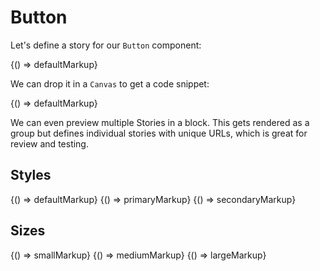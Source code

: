 
<Meta title="Components/Buttons" component="Button" />

# Button

Let's define a story for our `Button` component:

<Story name="Story">{() => defaultMarkup}</Story>

We can drop it in a `Canvas` to get a code snippet:

<Canvas>
  <Story
    name="Canvas"
    parameters={{
      docs: {
        source: {
          code: defaultMarkup,
        },
      },
    }}
  >
    {() => defaultMarkup}
  </Story>
</Canvas>

We can even preview multiple Stories in a block. This
gets rendered as a group but defines individual stories
with unique URLs, which is great for review and testing.

## Styles

<Canvas>
  <Story
    name="Default"
    parameters={{
      docs: {
        source: {
          code: defaultMarkup,
        },
      },
    }}
  >
    {() => defaultMarkup}
  </Story>
  <Story
    name="Primary"
    parameters={{
      docs: {
        source: {
          code: primaryMarkup,
        },
      },
    }}
  >
    {() => primaryMarkup}
  </Story>
  <Story
    name="Secondary"
    parameters={{
      docs: {
        source: {
          code: secondaryMarkup,
        },
      },
    }}
  >
    {() => secondaryMarkup}
  </Story>
</Canvas>

## Sizes

<Canvas>
  <Story
    name="Small"
    parameters={{
      docs: {
        source: {
          code: smallMarkup,
        },
      },
    }}
  >
    {() => smallMarkup}
  </Story>
  <Story
    name="Medium"
    parameters={{
      docs: {
        source: {
          code: mediumMarkup,
        },
      },
    }}
  >
    {() => mediumMarkup}
  </Story>
  <Story
    name="Large"
    parameters={{
      docs: {
        source: {
          code: largeMarkup,
        },
      },
    }}
  >
    {() => largeMarkup}
  </Story>
</Canvas>
